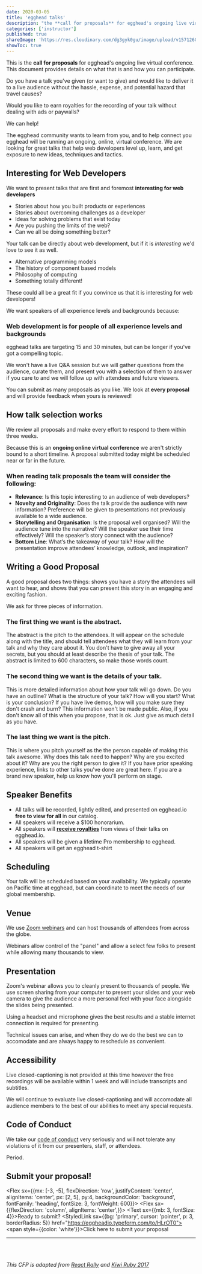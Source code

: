 ```yaml
---
date: 2020-03-05
title: 'egghead talks'
description: "the **call for proposals** for egghead's ongoing live virtual conference"
categories: ['instructor']
published: true
shareImage: 'https://res.cloudinary.com/dg3gyk0gu/image/upload/v1571260698/og-image-assets/share_image_screencasting.png'
showToc: true
---
```


This is the **call for proposals** for egghead's ongoing live virtual conference. This document provides details on what that is and how you can participate.

Do you have a talk you've given (or want to give) and would like to deliver it to a live audience without the hassle, expense, and potential hazard that travel causes?

Would you like to earn royalties for the recording of your talk without dealing with ads or paywalls?

We can help!

The egghead community wants to learn from you, and to help connect you egghead will be running an ongoing, online, virtual conference. We are looking for great talks that help web developers level up, learn, and get exposure to new ideas, techniques and tactics.

## Interesting for Web Developers

We want to present talks that are first and foremost **interesting for web developers**

* Stories about how you built products or experiences
* Stories about overcoming challenges as a developer
* Ideas for solving problems that exist today
* Are you pushing the limits of the web?
* Can we all be doing something better?

Your talk can be directly about web development, but if it is _interesting_ we'd love to see it as well.

* Alternative programming models
* The history of component based models
* Philosophy of computing
* Something totally different!

These could all be a great fit if you convince us that it is interesting for web developers!

We want speakers of all experience levels and backgrounds because:

### Web development is for people of all experience levels and backgrounds

egghead talks are targeting 15 and 30 minutes, but can be longer if you've got a compelling topic.

We won't have a live Q&A session but we will gather questions from the audience, curate them, and present you with a selection of them to answer if you care to and we will follow up with attendees and future viewers.



You can submit as many proposals as you like. We look at **every proposal** and will provide feedback when yours is reviewed!

## How talk selection works

We review all proposals and make every effort to respond to them within three weeks. 

Because this is an **ongoing online virtual conference** we aren't strictly bound to a short timeline. A proposal submitted today might be scheduled near or far in the future.

### When reading talk proposals the team will consider the following:

- **Relevance**: Is this topic interesting to an audience of web developers?
- **Novelty and Originality**: Does the talk provide the audience with new information? Preference will be given to presentations not previously available to a wide audience.
- **Storytelling and Organisation**: Is the proposal well organised? Will the audience tune into the narrative? Will the speaker use their time effectively? Will the speaker’s story connect with the audience?
- **Bottom Line**: What’s the takeaway of your talk? How will the presentation improve attendees’ knowledge, outlook, and inspiration?

## Writing a Good Proposal

A good proposal does two things: shows you have a story the attendees will want to hear, and shows that you can present this story in an engaging and exciting fashion. 

We ask for three pieces of information.

### The first thing we want is the abstract. 

The abstract is the pitch to the attendees. It will appear on the schedule along with the title, and should tell attendees what they will learn from your talk and why they care about it. You don't have to give away all your secrets, but you should at least describe the thesis of your talk. The abstract is limited to 600 characters, so make those words count.

### The second thing we want is the details of your talk. 

This is more detailed information about how your talk will go down. Do you have an outline? What is the structure of your talk? How will you start? What is your conclusion? If you have live demos, how will you make sure they don't crash and burn? This information won't be made public. Also, if you don't know all of this when you propose, that is ok. Just give as much detail as you have.

### The last thing we want is the pitch. 

This is where you pitch yourself as the the person capable of making this talk awesome. Why does this talk need to happen? Why are you excited about it? Why are you the right person to give it? If you have prior speaking experience, links to other talks you've done are great here. If you are a brand new speaker, help us know how you'll perform on stage.

## Speaker Benefits

* All talks will be recorded, lightly edited, and presented on egghead.io **free to view for all** in our catalog.
* All speakers will receive a $100 honorarium.
* All speakers will [**receive royalties**](/instructor/royalties) from views of their talks on egghead.io.
* All speakers will be given a lifetime Pro membership to egghead.
* All speakers will get an egghead t-shirt

## Scheduling

Your talk will be scheduled based on your availability. We typically operate on Pacific time at egghead, but can coordinate to meet the needs of our global membership. 

## Venue

We use [Zoom webinars](https://zoom.us/webinar) and can host thousands of attendees from across the globe.

Webinars allow control of the "panel" and allow a select few folks to present while allowing many thousands to view.

## Presentation

Zoom's webinar allows you to cleanly present to thousands of people. We use screen sharing from your computer to present your slides and your web camera to give the audience a more personal feel with your face alongside the slides being presented.

Using a headset and microphone gives the best results and a stable internet connection is required for presenting.

Technical issues can arise, and when they do we do the best we can to accomodate and are always happy to reschedule as convenient.

## Accessibility

Live closed-captioning is not provided at this time however the free recordings will be available within 1 week and will include transcripts and subtitles.

We will continue to evaluate live closed-captioning and will accomodate all audience members to the best of our abilities to meet any special requests.

## Code of Conduct

We take our [code of conduct](/code-of-conduct) very seriously and will not tolerate any violations of it from our presenters, staff, or attendees.

Period.

## Submit your proposal!
<Flex sx={{mx: [-3, -5], flexDirection: 'row', justifyContent: 'center', alignItems: 'center', px: [2, 5], py:4, backgroundColor: 'background', fontFamily: 'heading', fontSize: 3, fontWeight: 600}}>
<Flex sx={{flexDirection: 'column', alignItems: 'center',}}>
<Text sx={{mb: 3, fontSize: 4}}>Ready to submit?</Text>
<StyledLink sx={{bg: 'primary', cursor: 'pointer', p: 3, borderRadius: 5}} href="https://eggheadio.typeform.com/to/HLrOT0">
<span style={{color: 'white'}}>Click here to submit your proposal</span>
</StyledLink>
</Flex>
</Flex>

---

<br/>
<br/>

_This CFP is adapted from [React Rally](https://speak.reactrally.com/events/react-rally-2020) and [Kiwi Ruby 2017](https://www.papercall.io/kiwi-ruby-2017)_
